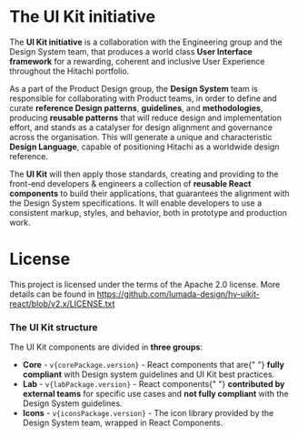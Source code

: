 

<Meta title="Get Started/Introduction" />

# The UI Kit initiative

The **UI Kit initiative** is a collaboration with the Engineering group and the Design System team, that produces a world class **User Interface framework** for a rewarding, coherent and inclusive User Experience throughout the Hitachi portfolio.

As a part of the Product Design group, the **Design System** team is responsible for collaborating with Product teams, in order to define and curate **reference Design patterns**, **guidelines**, and **methodologies**, producing **reusable patterns** that will reduce design and implementation effort, and stands as a catalyser for design alignment and governance across the organisation. This will generate a unique and characteristic **Design Language**, capable of positioning Hitachi as a worldwide design reference.

The **UI Kit** will then apply those standards, creating and providing to the front-end developers & engineers a collection of **reusable React components** to build their applications, that guarantees the alignment with the Design System specifications. It will enable developers to use a consistent markup, styles, and behavior, both in prototype and production work.

# License

This project is licensed under the terms of the Apache 2.0 license. More details can be found in https://github.com/lumada-design/hv-uikit-react/blob/v2.x/LICENSE.txt

### The UI Kit structure

The UI Kit components are divided in **three groups**:

<ul>
  <li>
    <b>Core</b> - <code>v{corePackage.version}</code> - React components that are{" "}
    <b>fully compliant</b> with Design system guidelines and UI Kit best practices.
  </li>
  <li>
    <b>Lab</b> - <code>v{labPackage.version}</code> - React components{" "}
    <b>contributed by external teams</b> for specific use cases and <b>not fully compliant</b> with
    the Design System guidelines.
  </li>
  <li>
    <b>Icons</b> - <code>v{iconsPackage.version}</code> - The icon library provided by the Design
    System team, wrapped in React Components.
  </li>
</ul>
